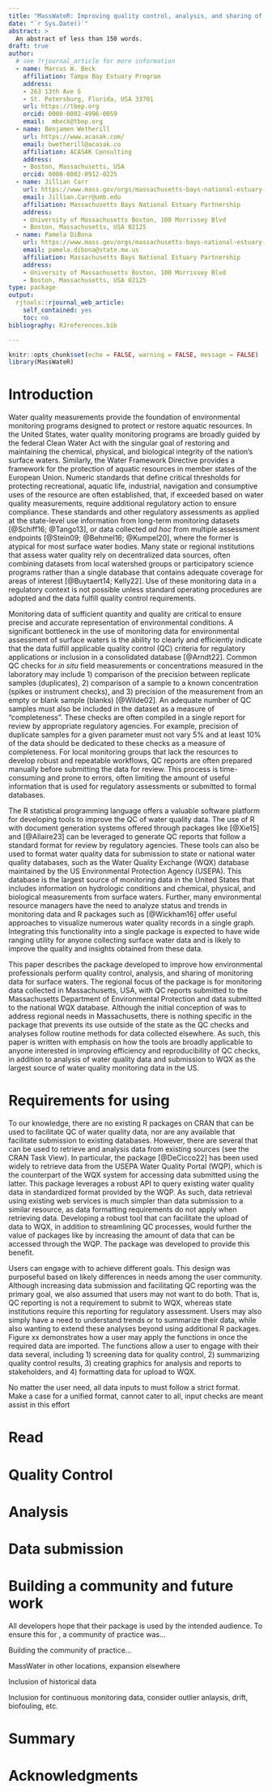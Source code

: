 ```yaml
---
title: "MassWateR: Improving quality control, analysis, and sharing of water quality data"
date: "`r Sys.Date()`"
abstract: >
  An abstract of less than 150 words.
draft: true
author:  
  # see ?rjournal_article for more information
  - name: Marcus W. Beck
    affiliation: Tampa Bay Estuary Program
    address:
    - 263 13th Ave S
    - St. Petersburg, Florida, USA 33701
    url: https://tbep.org
    orcid: 0000-0002-4996-0059
    email:  mbeck@tbep.org
  - name: Benjamen Wetherill
    url: https://www.acasak.com/
    email: bwetherill@acasak.co
    affiliation: ACASAK Consulting
    address:
    - Boston, Massachusetts, USA
    orcid: 0000-0002-0912-0225
  - name: Jillian Carr
    url: https://www.mass.gov/orgs/massachusetts-bays-national-estuary-partnership
    email: Jillian.Carr@umb.edu
    affiliation: Massachusetts Bays National Estuary Partnership
    address:
    - University of Massachusetts Boston, 100 Morrissey Blvd
    - Boston, Massachusetts, USA 02125
  - name: Pamela DiBona
    url: https://www.mass.gov/orgs/massachusetts-bays-national-estuary-partnership
    email: pamela.dibona@state.ma.us
    affiliation: Massachusetts Bays National Estuary Partnership
    address:
    - University of Massachusetts Boston, 100 Morrissey Blvd
    - Boston, Massachusetts, USA 02125
type: package
output: 
  rjtools::rjournal_web_article:
    self_contained: yes
    toc: no
bibliography: RJreferences.bib

---
```


```r
knitr::opts_chunk$set(echo = FALSE, warning = FALSE, message = FALSE)
library(MassWateR)
```

# Introduction

Water quality measurements provide the foundation of environmental monitoring programs designed to protect or restore aquatic resources. In the United States, water quality monitoring programs are broadly guided by the federal Clean Water Act with the singular goal of restoring and maintaining the chemical, physical, and biological integrity of the nation's surface waters.  Similarly, the Water Framework Directive provides a framework for the protection of aquatic resources in member states of the European Union.  Numeric standards that define critical thresholds for protecting recreational, aquatic life, industrial, navigation and consumptive uses of the resource are often established, that, if exceeded based on water quality measurements, require additional regulatory action to ensure compliance. These standards and other regulatory assessments as applied at the state-level use information from long-term monitoring datasets [@Schiff16; @Tango13], or data collected *ad hoc* from multiple assessment endpoints [@Stein09; @Behmel16; @Kumpel20], where the former is atypical for most surface water bodies.  Many state or regional institutions that assess water quality rely on decentralized data sources, often combining datasets from local watershed groups or participatory science programs rather than a single database that contains adequate coverage for areas of interest [@Buytaert14; Kelly22]. Use of these monitoring data in a regulatory context is not possible unless standard operating procedures are adopted and the data fulfill quality control requirements.   

Monitoring data of sufficient quantity and quality are critical to ensure precise and accurate representation of environmental conditions.  A significant bottleneck in the use of monitoring data for environmental assessment of surface waters is the ability to clearly and efficiently indicate that the data fulfill applicable quality control (QC) criteria for regulatory applications or inclusion in a consolidated database [@Arndt22]. Common QC checks for *in situ* field measurements or concentrations measured in the laboratory may include 1) comparison of the precision between replicate samples (duplicates), 2) comparison of a sample to a known concentration (spikes or instrument checks), and 3) precision of the measurement from an empty or blank sample (blanks) [@Wilde02].  An adequate number of QC samples must also be included in the dataset as a measure of "completeness".  These checks are often compiled in a single report for review by appropriate regulatory agencies.  For example, precision of duplicate samples for a given parameter must not vary 5% and at least 10% of the data should be dedicated to these checks as a measure of completeness. For local monitoring groups that lack the resources to develop robust and repeatable workflows, QC reports are often prepared manually before submitting the data for review.  This process is time-consuming and prone to errors, often limiting the amount of useful information that is used for regulatory assessments or submitted to formal databases.  

The R statistical programming language offers a valuable software platform for developing tools to improve the QC of water quality data.  The use of R with document generation systems offered through packages like \CRANpkg{knitr} [@Xie15] and \CRANpkg{rmarkdown} [@Allaire23] can be leveraged to generate QC reports that follow a standard format for review by regulatory agencies.  These tools can also be used to format water quality data for submission to state or national water quality databases, such as the Water Quality Exchange (WQX) database maintained by the US Environmental Protection Agency (USEPA).  This database is the largest source of monitoring data in the United States that includes information on hydrologic conditions and chemical, physical, and biological measurements from surface waters.  Further, many environmental resource managers have the need to analyze status and trends in monitoring data and R packages such as \CRANpkg{ggplot2} [@Wickham16] offer useful approaches to visualize numerous water quality records in a single graph. Integrating this functionality into a single package is expected to have wide ranging utility for anyone collecting surface water data and is likely to improve the quality and insights obtained from these data.  

This paper describes the \CRANpkg{MassWateR} package developed to improve how environmental professionals perform quality control, analysis, and sharing of monitoring data for surface waters.  The regional focus of the package is for monitoring data collected in Massachusetts, USA, with QC reports submitted to the Massachusetts Department of Environmental Protection and data submitted to the national WQX database.  Although the initial conception of \CRANpkg{MassWateR} was to address regional needs in Massachusetts, there is nothing specific in the package that prevents its use outside of the state as the QC checks and analyses follow routine methods for data collected elsewhere.  As such, this paper is written with emphasis on how the tools are broadly applicable to anyone interested in improving efficiency and reproducibility of QC checks, in addition to analysis of water quality data and submission to WQX as the largest source of water quality monitoring data in the US.  

# Requirements for using \CRANpkg{MassWateR}

To our knowledge, there are no existing R packages on CRAN that can be used to facilitate QC of water quality data, nor are any available that facilitate submission to existing databases.  However, there are several that can be used to retrieve and analysis data from existing sources (see the CRAN \ctv{Hydrology} Task View).  In particular, the \CRANpkg{dataRetrieval} package [@DeCicco22] has been used widely to retrieve data from the USEPA Water Quality Portal (WQP), which is the counterpart of the WQX system for accessing data submitted using the latter.  This package leverages a robust API to query existing water quality data in standardized format provided by the WQP.  As such, data retrieval using existing web services is much simpler than data submission to a similar resource, as data formatting requirements do not apply when retrieving data.  Developing a robust tool that can facilitate the upload of data to WQX, in addition to streamlining QC processes, would further the value of packages like \CRANpkg{dataRetrieval} by increasing the amount of data that can be accessed through the WQP.  The \CRANpkg{MassWateR} package was developed to provide this benefit.

Users can engage with \CRANpkg{MassWateR} to achieve different goals.  This design was purposeful based on likely differences in needs among the user community.  Although increasing data submission and facilitating QC reporting was the primary goal, we also assumed that users may not want to do both.  That is, QC reporting is not a requirement to submit to WQX, whereas state institutions require this reporting for regulatory assessment.  Users may also simply have a need to understand trends or to summarize their data, while also wanting to extend these analyses beyond \CRANpkg{MassWateR} using additional R packages.  Figure xx demonstrates how a user may apply the functions in \CRANpkg{MassWateR} once the required data are imported.  The functions allow a user to engage with their data several, including 1) screening data for quality control, 2) summarizing quality control results, 3) creating graphics for analysis and reports to stakeholders, and 4) formatting data for upload to WQX.    

No matter the user need, all data inputs to \CRANpkg{MassWateR} must follow a strict format.  
Make a case for a unified format, cannot cater to all, input checks are meant assist in this effort

# Read

# Quality Control

# Analysis

# Data submission

# Building a community and future work

All developers hope that their package is used by the intended audience.  To ensure this for \CRANpkg{MassWateR}, a community of practice was...

Building the community of practice...

MassWater in other locations, expansion elsewhere

Inclusion of historical data

Inclusion for continuous monitoring data, consider outlier anlaysis, drift, biofouling, etc.

# Summary

# Acknowledgments